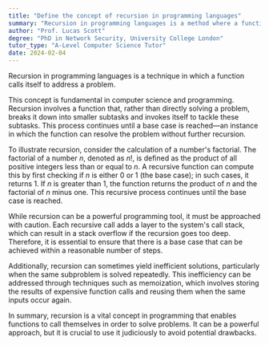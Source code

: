 ```yaml
---
title: "Define the concept of recursion in programming languages"
summary: "Recursion in programming languages is a method where a function calls itself to solve a problem."
author: "Prof. Lucas Scott"
degree: "PhD in Network Security, University College London"
tutor_type: "A-Level Computer Science Tutor"
date: 2024-02-04
---
```


Recursion in programming languages is a technique in which a function calls itself to address a problem.

This concept is fundamental in computer science and programming. Recursion involves a function that, rather than directly solving a problem, breaks it down into smaller subtasks and invokes itself to tackle these subtasks. This process continues until a base case is reached—an instance in which the function can resolve the problem without further recursion.

To illustrate recursion, consider the calculation of a number's factorial. The factorial of a number $n$, denoted as $n!$, is defined as the product of all positive integers less than or equal to $n$. A recursive function can compute this by first checking if $n$ is either $0$ or $1$ (the base case); in such cases, it returns $1$. If $n$ is greater than $1$, the function returns the product of $n$ and the factorial of $n$ minus one. This recursive process continues until the base case is reached.

While recursion can be a powerful programming tool, it must be approached with caution. Each recursive call adds a layer to the system's call stack, which can result in a stack overflow if the recursion goes too deep. Therefore, it is essential to ensure that there is a base case that can be achieved within a reasonable number of steps.

Additionally, recursion can sometimes yield inefficient solutions, particularly when the same subproblem is solved repeatedly. This inefficiency can be addressed through techniques such as memoization, which involves storing the results of expensive function calls and reusing them when the same inputs occur again.

In summary, recursion is a vital concept in programming that enables functions to call themselves in order to solve problems. It can be a powerful approach, but it is crucial to use it judiciously to avoid potential drawbacks.
    
